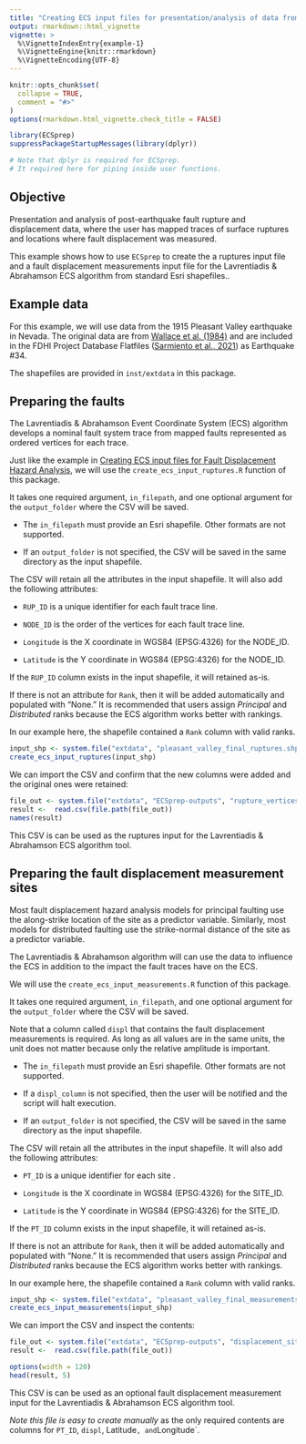 ```yaml
---
title: "Creating ECS input files for presentation/analysis of data from a surface-rupturing earthquake"
output: rmarkdown::html_vignette
vignette: >
  %\VignetteIndexEntry{example-1}
  %\VignetteEngine{knitr::rmarkdown}
  %\VignetteEncoding{UTF-8}
---
```


```r
knitr::opts_chunk$set(
  collapse = TRUE,
  comment = "#>"
)
options(rmarkdown.html_vignette.check_title = FALSE)
```

```r
library(ECSprep)
suppressPackageStartupMessages(library(dplyr)) 

# Note that dplyr is required for ECSprep.
# It required here for piping inside user functions.
```

## Objective

Presentation and analysis of post-earthquake fault rupture and displacement
data, where the user has mapped traces of surface ruptures and locations where
fault displacement was measured.

This example shows how to use `ECSprep` to create the a ruptures input file and
a fault displacement measurements input file for the Lavrentiadis & Abrahamson 
ECS algorithm from standard Esri shapefiles..

## Example data

For this example, we will use data from the 1915 Pleasant Valley earthquake in
Nevada. The original data are from [Wallace et al. (1984)](https://doi.org/10.3133/pp1274AB)
and are included in the FDHI Project Database Flatfiles ([Sarmiento et al., 2021](https://doi.org/10.34948/N3JS31))
as Earthquake #34. 

The shapefiles are provided in `inst/extdata` in this package.

## Preparing the faults

The Lavrentiadis & Abrahamson Event Coordinate System (ECS) algorithm develops
a nominal fault system trace from mapped faults represented as ordered vertices
for each trace.

Just like the example in [Creating ECS input files for Fault Displacement Hazard Analysis](https://github.com/asarmy/ECSprep/blob/master/vignettes/example-1.Rmd), 
we will use the `create_ecs_input_ruptures.R` function of this package.

It takes one required argument, `in_filepath`, and one optional argument for the 
`output_folder` where the CSV will be saved. 

- The `in_filepath` must provide an Esri shapefile. Other formats are not 
supported.

- If an `output_folder` is not specified, the CSV will be saved in the same 
directory as the input shapefile.

The CSV will retain all the attributes in the input shapefile. It will also add
the following attributes:

- `RUP_ID` is a unique identifier for each fault trace line.

- `NODE_ID` is the order of the vertices for each fault trace line.

- `Longitude` is the X coordinate in WGS84 (EPSG:4326) for the NODE_ID.

- `Latitude` is the Y coordinate in WGS84 (EPSG:4326) for the NODE_ID.

If the `RUP_ID` column exists in the input shapefile, it will retained as-is.

If there is not an attribute for `Rank`, then it will be added automatically and 
populated with "None." It is recommended that users assign  *Principal* and 
*Distributed* ranks because the ECS algorithm works better with rankings. 

In our example here, the shapefile contained a `Rank` column with valid ranks.

```r
input_shp <- system.file("extdata", "pleasant_valley_final_ruptures.shp", package="ECSprep")
create_ecs_input_ruptures(input_shp)
```

We can import the CSV and confirm that the new columns were added and the original
ones were retained:

```r
file_out <- system.file("extdata", "ECSprep-outputs", "rupture_vertices-pleasant_valley_final_ruptures.csv", package="ECSprep")
result <-  read.csv(file.path(file_out))
names(result)
```

This CSV is can be used as the ruptures input for the Lavrentiadis & Abrahamson 
ECS algorithm tool.


## Preparing the fault displacement measurement sites

Most fault displacement hazard analysis models for principal faulting use the
along-strike location of the site as a predictor variable. Similarly, most 
models for distributed faulting use the strike-normal distance of the site as
a predictor variable.

The Lavrentiadis & Abrahamson algorithm will can use the data to influence the 
ECS in addition to the impact the fault traces have on the ECS.

We will use the `create_ecs_input_measurements.R` function of this package.

It takes one required argument, `in_filepath`, and one optional argument for the 
`output_folder` where the CSV will be saved. 

Note that a column called `displ` that contains the fault displacement
measurements is required. As long as all values are in the same units, the unit
does not matter because only the relative amplitude is important.

- The `in_filepath` must provide an Esri shapefile. Other formats are not 
supported.

- If a `displ_column` is not specified, then the user will be notified and the 
script will halt execution.

- If an `output_folder` is not specified, the CSV will be saved in the same 
directory as the input shapefile.

The CSV will retain all the attributes in the input shapefile. It will also add
the following attributes:

- `PT_ID` is a unique identifier for each site .

- `Longitude` is the X coordinate in WGS84 (EPSG:4326) for the SITE_ID.

- `Latitude` is the Y coordinate in WGS84 (EPSG:4326) for the SITE_ID.

If the `PT_ID` column exists in the input shapefile, it will retained as-is.

If there is not an attribute for `Rank`, then it will be added automatically and 
populated with "None." It is recommended that users assign  *Principal* and 
*Distributed* ranks because the ECS algorithm works better with rankings. 

In our example here, the shapefile contained a `Rank` column with valid ranks.

```r
input_shp <- system.file("extdata", "pleasant_valley_final_measurements.shp", package="ECSprep")
create_ecs_input_measurements(input_shp)
```

We can import the CSV and inspect the contents:

```r
file_out <- system.file("extdata", "ECSprep-outputs", "displacement_sites-pleasant_valley_final_measurements.csv", package="ECSprep")
result <-  read.csv(file.path(file_out))

options(width = 120)
head(result, 5)
```


This CSV is can be used as an optional fault displacement measurement input for 
the Lavrentiadis & Abrahamson ECS algorithm tool.

*Note this file is easy to create manually* as the only required contents are
columns for `PT_ID`, `displ`, Latitude`, and `Longitude`.
